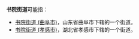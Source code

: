 '''书院街道'''可能指：
* [[书院街道_(曲阜市)|书院街道 (曲阜市)]]，山东省曲阜市下辖的一个街道。
* [[书院街道_(孝感市)|书院街道 (孝感市)]]，湖北省孝感市下辖的一个街道。

{{disambig|cat=四字乡级行政区划消歧义}}